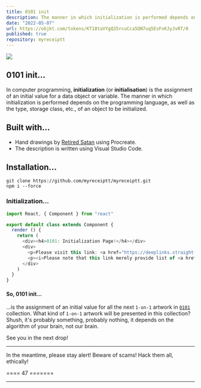 ```yaml
---
title: 0101 init
description: The manner in which initialization is performed depends on the type, storage class, etc., of an object to be initialized.
date: "2022-05-07"
url: https://objkt.com/tokens/KT18taVYgQ35rcuCca5QN7uq5EsFxKJyJvRT/0
published: true
repository: myreceiptt
---
```


[![](/images/0101/0000.gif)](/images/0101/0000.gif)

## 0101 init...

In computer programming, **initialization** (or **initialisation**) is the assignment of an initial value for a data object or variable. The manner in which initialization is performed depends on the programming language, as well as the type, storage class, etc., of an object to be initialized.

## Built with...

- Hand drawings by [Retired Satan](https://objkt.com/@mrsatan) using Procreate.
- The description is written using Visual Studio Code.

## Installation...

```sh-session
git clone https://github.com/myreceiptt/myreceiptt.git
npm i --force
```

### Initialization...

```ts
import React, { Component } from "react"

export default class extends Component {
  render () {
    return (
      <div><h4>0101: Initialization Page!</h4></div>
      <div>
        <p>Please visit this link: <a href="https://deeplinks.straight-line.org/" target="_blank" rel="noreferrer">Prof. NOTA's Deep Links</a></p>
        <p><i>Please note that this link merely provide list of <a href="https://deeplinks.straight-line.org/" target="_blank" rel="noreferrer">Prof. NOTA's Deep Links</a> and does not facilitate the access to or use of the Deep Links.</i></p>
      </div>
    )
  }
}
```

#### So, 0101 init...

...is the assignment of an initial value for all the next `1-on-1` artwork in [`0101`](/stories/) collection. What kind of `1-on-1` artwork will be presented in this collection? Shush, it's probably something, probably nothing, it depends on the algorithm of your brain, not our brain.

See you in the next drop!

---

In the meantime, please stay alert! Beware of scams! Hack them all, ethically!

==== 47 =======

---